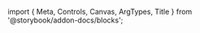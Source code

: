 ﻿import { Meta, Controls, Canvas, ArgTypes, Title } from '@storybook/addon-docs/blocks';

<Meta of={NumberFieldStories}/>
<Title/>
<Canvas of={NumberFieldStories.Default} sourceState={"none"} withToolbar={true} layout={"centered"}/>
<Controls/>
<SourceCode code={rawCode}/>

## Components
### NumberField
<ArgTypes of={NumberFieldStories} />

### NumberFieldGroup
<ArgTypes of={NumberFieldGroupStories} />

### NumberFieldLabel
<ArgTypes of={NumberFieldLabelStories} />

### NumberFieldInput
<ArgTypes of={NumberFieldInputStories} />

### NumberFieldIncrementTrigger
<ArgTypes of={NumberFieldIncrementTriggerStories} />

### NumberFieldDecrementTrigger
<ArgTypes of={NumberFieldDecrementTriggerStories} />

### NumberFieldDescription
<ArgTypes of={NumberFieldDescriptionStories} />

### NumberFieldErrorMessage
<ArgTypes of={NumberFieldErrorMessageStories} />
